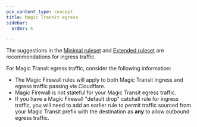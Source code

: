 ```yaml
---
pcx_content_type: concept
title: Magic Transit egress
sidebar:
  order: 4

---
```


The suggestions in the [Minimal ruleset](/magic-firewall/best-practices/minimal-ruleset/) and [Extended ruleset](/magic-firewall/best-practices/extended-ruleset/) are recommendations for ingress traffic.

For Magic Transit egress traffic, consider the following information:

* The Magic Firewall rules will apply to both Magic Transit ingress and egress traffic passing via Cloudflare.
* Magic Firewall is not stateful for your Magic Transit egress traffic.
* If you have a Magic Firewall "default drop" catchall rule for ingress traffic, you will need to add an earlier rule to permit traffic sourced from your Magic Transit prefix with the destination as **any** to allow outbound egress traffic.
